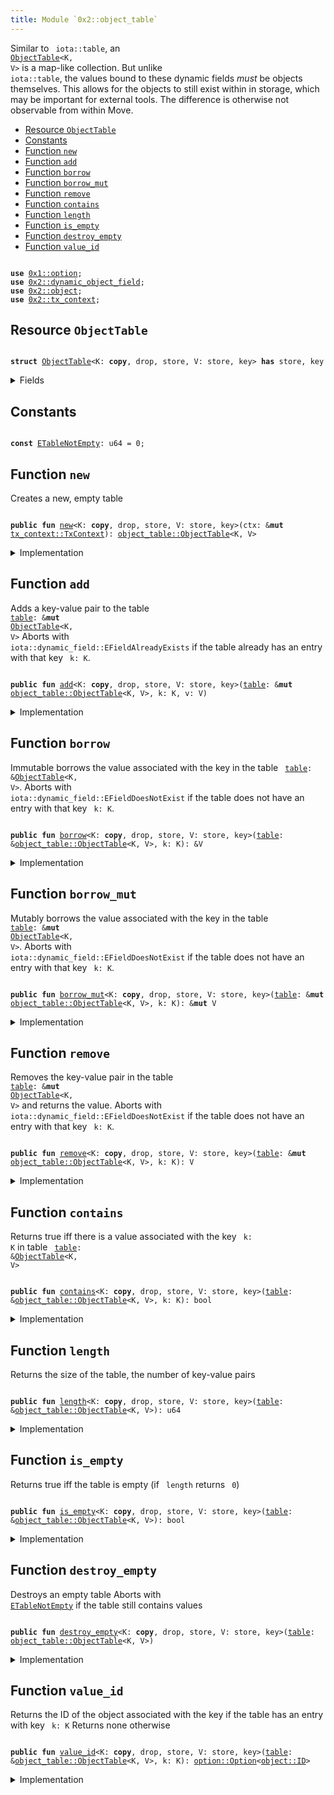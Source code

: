 ```yaml
---
title: Module `0x2::object_table`
---
```


Similar to <code>
iota::table</code>, an <code>
<a href="object_table.md#0x2_object_table_ObjectTable">ObjectTable</a>&lt;K, V&gt;</code> is a map-like collection. But unlike
<code>
iota::table</code>, the values bound to these dynamic fields _must_ be objects themselves. This allows
for the objects to still exist within in storage, which may be important for external tools.
The difference is otherwise not observable from within Move.


-  [Resource `ObjectTable`](#0x2_object_table_ObjectTable)
-  [Constants](#@Constants_0)
-  [Function `new`](#0x2_object_table_new)
-  [Function `add`](#0x2_object_table_add)
-  [Function `borrow`](#0x2_object_table_borrow)
-  [Function `borrow_mut`](#0x2_object_table_borrow_mut)
-  [Function `remove`](#0x2_object_table_remove)
-  [Function `contains`](#0x2_object_table_contains)
-  [Function `length`](#0x2_object_table_length)
-  [Function `is_empty`](#0x2_object_table_is_empty)
-  [Function `destroy_empty`](#0x2_object_table_destroy_empty)
-  [Function `value_id`](#0x2_object_table_value_id)


<pre><code>
<b>use</b> <a href="../move-stdlib/option.md#0x1_option">0x1::option</a>;
<b>use</b> <a href="dynamic_object_field.md#0x2_dynamic_object_field">0x2::dynamic_object_field</a>;
<b>use</b> <a href="object.md#0x2_object">0x2::object</a>;
<b>use</b> <a href="tx_context.md#0x2_tx_context">0x2::tx_context</a>;
</code></pre>



<Link id="0x2_object_table_ObjectTable"></Link>

## Resource `ObjectTable`



<pre><code>
<b>struct</b> <a href="object_table.md#0x2_object_table_ObjectTable">ObjectTable</a>&lt;K: <b>copy</b>, drop, store, V: store, key&gt; <b>has</b> store, key
</code></pre>



<details>
<summary>Fields</summary>


<dl>
<dt>
<code>
id: <a href="object.md#0x2_object_UID">object::UID</a></code>
</dt>
<dd>
 the ID of this table
</dd>
<dt>
<code>
size: u64</code>
</dt>
<dd>
 the number of key-value pairs in the table
</dd>
</dl>


</details>

<Link id="@Constants_0"></Link>

## Constants


<Link id="0x2_object_table_ETableNotEmpty"></Link>



<pre><code>
<b>const</b> <a href="object_table.md#0x2_object_table_ETableNotEmpty">ETableNotEmpty</a>: u64 = 0;
</code></pre>



<Link id="0x2_object_table_new"></Link>

## Function `new`

Creates a new, empty table


<pre><code>
<b>public</b> <b>fun</b> <a href="object_table.md#0x2_object_table_new">new</a>&lt;K: <b>copy</b>, drop, store, V: store, key&gt;(ctx: &<b>mut</b> <a href="tx_context.md#0x2_tx_context_TxContext">tx_context::TxContext</a>): <a href="object_table.md#0x2_object_table_ObjectTable">object_table::ObjectTable</a>&lt;K, V&gt;
</code></pre>



<details>
<summary>Implementation</summary>


<pre><code>
<b>public</b> <b>fun</b> <a href="object_table.md#0x2_object_table_new">new</a>&lt;K: <b>copy</b> + drop + store, V: key + store&gt;(ctx: &<b>mut</b> TxContext): <a href="object_table.md#0x2_object_table_ObjectTable">ObjectTable</a>&lt;K, V&gt; \{
    <a href="object_table.md#0x2_object_table_ObjectTable">ObjectTable</a> \{
        id: <a href="object.md#0x2_object_new">object::new</a>(ctx),
        size: 0,
    }
}
</code></pre>



</details>

<Link id="0x2_object_table_add"></Link>

## Function `add`

Adds a key-value pair to the table <code>
<a href="table.md#0x2_table">table</a>: &<b>mut</b> <a href="object_table.md#0x2_object_table_ObjectTable">ObjectTable</a>&lt;K, V&gt;</code>
Aborts with <code>
iota::dynamic_field::EFieldAlreadyExists</code> if the table already has an entry with
that key <code>
k: K</code>.


<pre><code>
<b>public</b> <b>fun</b> <a href="object_table.md#0x2_object_table_add">add</a>&lt;K: <b>copy</b>, drop, store, V: store, key&gt;(<a href="table.md#0x2_table">table</a>: &<b>mut</b> <a href="object_table.md#0x2_object_table_ObjectTable">object_table::ObjectTable</a>&lt;K, V&gt;, k: K, v: V)
</code></pre>



<details>
<summary>Implementation</summary>


<pre><code>
<b>public</b> <b>fun</b> <a href="object_table.md#0x2_object_table_add">add</a>&lt;K: <b>copy</b> + drop + store, V: key + store&gt;(<a href="table.md#0x2_table">table</a>: &<b>mut</b> <a href="object_table.md#0x2_object_table_ObjectTable">ObjectTable</a>&lt;K, V&gt;, k: K, v: V) \{
    ofield::add(&<b>mut</b> <a href="table.md#0x2_table">table</a>.id, k, v);
    <a href="table.md#0x2_table">table</a>.size = <a href="table.md#0x2_table">table</a>.size + 1;
}
</code></pre>



</details>

<Link id="0x2_object_table_borrow"></Link>

## Function `borrow`

Immutable borrows the value associated with the key in the table <code>
<a href="table.md#0x2_table">table</a>: &<a href="object_table.md#0x2_object_table_ObjectTable">ObjectTable</a>&lt;K, V&gt;</code>.
Aborts with <code>
iota::dynamic_field::EFieldDoesNotExist</code> if the table does not have an entry with
that key <code>
k: K</code>.


<pre><code>
<b>public</b> <b>fun</b> <a href="borrow.md#0x2_borrow">borrow</a>&lt;K: <b>copy</b>, drop, store, V: store, key&gt;(<a href="table.md#0x2_table">table</a>: &<a href="object_table.md#0x2_object_table_ObjectTable">object_table::ObjectTable</a>&lt;K, V&gt;, k: K): &V
</code></pre>



<details>
<summary>Implementation</summary>


<pre><code>
<b>public</b> <b>fun</b> <a href="borrow.md#0x2_borrow">borrow</a>&lt;K: <b>copy</b> + drop + store, V: key + store&gt;(<a href="table.md#0x2_table">table</a>: &<a href="object_table.md#0x2_object_table_ObjectTable">ObjectTable</a>&lt;K, V&gt;, k: K): &V \{
    ofield::borrow(&<a href="table.md#0x2_table">table</a>.id, k)
}
</code></pre>



</details>

<Link id="0x2_object_table_borrow_mut"></Link>

## Function `borrow_mut`

Mutably borrows the value associated with the key in the table <code>
<a href="table.md#0x2_table">table</a>: &<b>mut</b> <a href="object_table.md#0x2_object_table_ObjectTable">ObjectTable</a>&lt;K, V&gt;</code>.
Aborts with <code>
iota::dynamic_field::EFieldDoesNotExist</code> if the table does not have an entry with
that key <code>
k: K</code>.


<pre><code>
<b>public</b> <b>fun</b> <a href="object_table.md#0x2_object_table_borrow_mut">borrow_mut</a>&lt;K: <b>copy</b>, drop, store, V: store, key&gt;(<a href="table.md#0x2_table">table</a>: &<b>mut</b> <a href="object_table.md#0x2_object_table_ObjectTable">object_table::ObjectTable</a>&lt;K, V&gt;, k: K): &<b>mut</b> V
</code></pre>



<details>
<summary>Implementation</summary>


<pre><code>
<b>public</b> <b>fun</b> <a href="object_table.md#0x2_object_table_borrow_mut">borrow_mut</a>&lt;K: <b>copy</b> + drop + store, V: key + store&gt;(
    <a href="table.md#0x2_table">table</a>: &<b>mut</b> <a href="object_table.md#0x2_object_table_ObjectTable">ObjectTable</a>&lt;K, V&gt;,
    k: K,
): &<b>mut</b> V \{
    ofield::borrow_mut(&<b>mut</b> <a href="table.md#0x2_table">table</a>.id, k)
}
</code></pre>



</details>

<Link id="0x2_object_table_remove"></Link>

## Function `remove`

Removes the key-value pair in the table <code>
<a href="table.md#0x2_table">table</a>: &<b>mut</b> <a href="object_table.md#0x2_object_table_ObjectTable">ObjectTable</a>&lt;K, V&gt;</code> and returns the value.
Aborts with <code>
iota::dynamic_field::EFieldDoesNotExist</code> if the table does not have an entry with
that key <code>
k: K</code>.


<pre><code>
<b>public</b> <b>fun</b> <a href="object_table.md#0x2_object_table_remove">remove</a>&lt;K: <b>copy</b>, drop, store, V: store, key&gt;(<a href="table.md#0x2_table">table</a>: &<b>mut</b> <a href="object_table.md#0x2_object_table_ObjectTable">object_table::ObjectTable</a>&lt;K, V&gt;, k: K): V
</code></pre>



<details>
<summary>Implementation</summary>


<pre><code>
<b>public</b> <b>fun</b> <a href="object_table.md#0x2_object_table_remove">remove</a>&lt;K: <b>copy</b> + drop + store, V: key + store&gt;(<a href="table.md#0x2_table">table</a>: &<b>mut</b> <a href="object_table.md#0x2_object_table_ObjectTable">ObjectTable</a>&lt;K, V&gt;, k: K): V \{
    <b>let</b> v = ofield::remove(&<b>mut</b> <a href="table.md#0x2_table">table</a>.id, k);
    <a href="table.md#0x2_table">table</a>.size = <a href="table.md#0x2_table">table</a>.size - 1;
    v
}
</code></pre>



</details>

<Link id="0x2_object_table_contains"></Link>

## Function `contains`

Returns true iff there is a value associated with the key <code>
k: K</code> in table
<code>
<a href="table.md#0x2_table">table</a>: &<a href="object_table.md#0x2_object_table_ObjectTable">ObjectTable</a>&lt;K, V&gt;</code>


<pre><code>
<b>public</b> <b>fun</b> <a href="object_table.md#0x2_object_table_contains">contains</a>&lt;K: <b>copy</b>, drop, store, V: store, key&gt;(<a href="table.md#0x2_table">table</a>: &<a href="object_table.md#0x2_object_table_ObjectTable">object_table::ObjectTable</a>&lt;K, V&gt;, k: K): bool
</code></pre>



<details>
<summary>Implementation</summary>


<pre><code>
<b>public</b> <b>fun</b> <a href="object_table.md#0x2_object_table_contains">contains</a>&lt;K: <b>copy</b> + drop + store, V: key + store&gt;(<a href="table.md#0x2_table">table</a>: &<a href="object_table.md#0x2_object_table_ObjectTable">ObjectTable</a>&lt;K, V&gt;, k: K): bool \{
    ofield::exists_&lt;K&gt;(&<a href="table.md#0x2_table">table</a>.id, k)
}
</code></pre>



</details>

<Link id="0x2_object_table_length"></Link>

## Function `length`

Returns the size of the table, the number of key-value pairs


<pre><code>
<b>public</b> <b>fun</b> <a href="object_table.md#0x2_object_table_length">length</a>&lt;K: <b>copy</b>, drop, store, V: store, key&gt;(<a href="table.md#0x2_table">table</a>: &<a href="object_table.md#0x2_object_table_ObjectTable">object_table::ObjectTable</a>&lt;K, V&gt;): u64
</code></pre>



<details>
<summary>Implementation</summary>


<pre><code>
<b>public</b> <b>fun</b> <a href="object_table.md#0x2_object_table_length">length</a>&lt;K: <b>copy</b> + drop + store, V: key + store&gt;(<a href="table.md#0x2_table">table</a>: &<a href="object_table.md#0x2_object_table_ObjectTable">ObjectTable</a>&lt;K, V&gt;): u64 \{
    <a href="table.md#0x2_table">table</a>.size
}
</code></pre>



</details>

<Link id="0x2_object_table_is_empty"></Link>

## Function `is_empty`

Returns true iff the table is empty (if <code>
length</code> returns <code>
0</code>)


<pre><code>
<b>public</b> <b>fun</b> <a href="object_table.md#0x2_object_table_is_empty">is_empty</a>&lt;K: <b>copy</b>, drop, store, V: store, key&gt;(<a href="table.md#0x2_table">table</a>: &<a href="object_table.md#0x2_object_table_ObjectTable">object_table::ObjectTable</a>&lt;K, V&gt;): bool
</code></pre>



<details>
<summary>Implementation</summary>


<pre><code>
<b>public</b> <b>fun</b> <a href="object_table.md#0x2_object_table_is_empty">is_empty</a>&lt;K: <b>copy</b> + drop + store, V: key + store&gt;(<a href="table.md#0x2_table">table</a>: &<a href="object_table.md#0x2_object_table_ObjectTable">ObjectTable</a>&lt;K, V&gt;): bool \{
    <a href="table.md#0x2_table">table</a>.size == 0
}
</code></pre>



</details>

<Link id="0x2_object_table_destroy_empty"></Link>

## Function `destroy_empty`

Destroys an empty table
Aborts with <code>
<a href="object_table.md#0x2_object_table_ETableNotEmpty">ETableNotEmpty</a></code> if the table still contains values


<pre><code>
<b>public</b> <b>fun</b> <a href="object_table.md#0x2_object_table_destroy_empty">destroy_empty</a>&lt;K: <b>copy</b>, drop, store, V: store, key&gt;(<a href="table.md#0x2_table">table</a>: <a href="object_table.md#0x2_object_table_ObjectTable">object_table::ObjectTable</a>&lt;K, V&gt;)
</code></pre>



<details>
<summary>Implementation</summary>


<pre><code>
<b>public</b> <b>fun</b> <a href="object_table.md#0x2_object_table_destroy_empty">destroy_empty</a>&lt;K: <b>copy</b> + drop + store, V: key + store&gt;(<a href="table.md#0x2_table">table</a>: <a href="object_table.md#0x2_object_table_ObjectTable">ObjectTable</a>&lt;K, V&gt;) \{
    <b>let</b> <a href="object_table.md#0x2_object_table_ObjectTable">ObjectTable</a> \{ id, size } = <a href="table.md#0x2_table">table</a>;
    <b>assert</b>!(size == 0, <a href="object_table.md#0x2_object_table_ETableNotEmpty">ETableNotEmpty</a>);
    id.delete()
}
</code></pre>



</details>

<Link id="0x2_object_table_value_id"></Link>

## Function `value_id`

Returns the ID of the object associated with the key if the table has an entry with key <code>
k: K</code>
Returns none otherwise


<pre><code>
<b>public</b> <b>fun</b> <a href="object_table.md#0x2_object_table_value_id">value_id</a>&lt;K: <b>copy</b>, drop, store, V: store, key&gt;(<a href="table.md#0x2_table">table</a>: &<a href="object_table.md#0x2_object_table_ObjectTable">object_table::ObjectTable</a>&lt;K, V&gt;, k: K): <a href="../move-stdlib/option.md#0x1_option_Option">option::Option</a>&lt;<a href="object.md#0x2_object_ID">object::ID</a>&gt;
</code></pre>



<details>
<summary>Implementation</summary>


<pre><code>
<b>public</b> <b>fun</b> <a href="object_table.md#0x2_object_table_value_id">value_id</a>&lt;K: <b>copy</b> + drop + store, V: key + store&gt;(
    <a href="table.md#0x2_table">table</a>: &<a href="object_table.md#0x2_object_table_ObjectTable">ObjectTable</a>&lt;K, V&gt;,
    k: K,
): Option&lt;ID&gt; \{
    ofield::id(&<a href="table.md#0x2_table">table</a>.id, k)
}
</code></pre>



</details>
